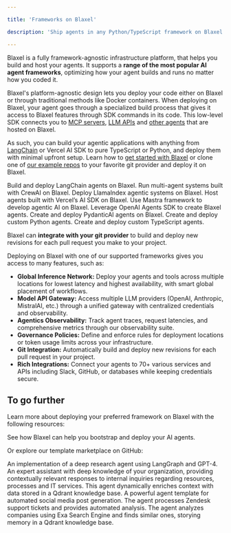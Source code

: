 ```yaml
---

title: 'Frameworks on Blaxel'

description: 'Ship agents in any Python/TypeScript framework on Blaxel.'

---
```


Blaxel is a fully framework-agnostic infrastructure platform, that helps you build and host your agents. It supports a **range of the most popular AI agent frameworks**, optimizing how your agent builds and runs no matter how you coded it. 

Blaxel's platform-agnostic design lets you deploy your code either on Blaxel or through traditional methods like Docker containers. When deploying on Blaxel, your agent goes through a specialized build process that gives it access to Blaxel features through SDK commands in its code. This low-level SDK connects you to [MCP servers](../Functions/Overview%2015347e47b1ea8038813fef14c49dfd5e), [LLM APIs](../Models/Overview%2015347e47b1ea80f48cbcd345aafd924a) and [other agents](../Agents/Overview) that are hosted on Blaxel.

As such, you can build your agentic applications with anything from [LangChain](https://www.langchain.com/) or Vercel AI SDK to pure TypeScript or Python, and deploy them with minimal upfront setup. Learn how to [get started with Blaxel](../Get-started) or clone one of [our example repos](https://github.com/beamlit/templates/tree/main) to your favorite git provider and deploy it on Blaxel.

<CardGroup cols={2}>
<Card title="LangChain" icon="crow" href="/Frameworks/LangChain">
Build and deploy LangChain agents on Blaxel.
</Card>
<Card title="CrewAI" icon="c" href="/Frameworks/CrewAI">
Run multi-agent systems built with CrewAI on Blaxel.
</Card>
<Card title="LlamaIndex" icon="horse" href="/Frameworks/LlamaIndex">
Deploy LlamaIndex agentic systems on Blaxel.
</Card>
<Card title="Vercel AI SDK" icon="square-caret-up" href="/Frameworks/Vercel-AI">
Host agents built with Vercel’s AI SDK on Blaxel.
</Card>
<Card title="Mastra" icon="star-of-life" href="/Frameworks/Mastra">
Use Mastra framework to develop agentic AI on Blaxel.
</Card>
<Card title="OpenAI Agents SDK" icon="o" href="/Frameworks/OpenAI-Agents">
Leverage OpenAI Agents SDK to create Blaxel agents.
</Card>
<Card title="PydanticAI" icon="star" href="/Frameworks/PydanticAI">
Create and deploy PydanticAI agents on Blaxel.
</Card>
<Card title="Custom Python" icon="python" href="/Agents/Develop-an-agent-py">
Create and deploy custom Python agents.
</Card>
<Card title="Custom TypeScript" icon="js" href="/Agents/Develop-an-agent-ts">
Create and deploy custom TypeScript agents.
</Card>
</CardGroup>

Blaxel can **integrate with your git provider** to build and deploy new revisions for each pull request you make to your project.

Deploying on Blaxel with one of our supported frameworks gives you access to many features, such as:

- **Global Inference Network:** Deploy your agents and tools across multiple locations for lowest latency and highest availability, with smart global placement of workflows.
- **Model API Gateway:** Access multiple LLM providers (OpenAI, Anthropic, MistralAI, etc.) through a unified gateway with centralized credentials and observability.
- **Agentics Observability:** Track agent traces, request latencies, and comprehensive metrics through our observability suite.
- **Governance Policies:** Define and enforce rules for deployment locations or token usage limits across your infrastructure.
- **Git Integration:** Automatically build and deploy new revisions for each pull request in your project.
- **Rich Integrations:** Connect your agents to 70+ various services and APIs including Slack, GitHub, or databases while keeping credentials secure.

## To go further

Learn more about deploying your preferred framework on Blaxel with the following resources:

<Card title="Read about our deployment features" icon="earth-americas" href="/Agents/Develop-an-agent">
See how Blaxel can help you bootstrap and deploy your AI agents.
</Card>

Or explore our template marketplace on GitHub:

<CardGroup cols={2}>

<Card title="Deep Research" icon="atom" href="https://github.com/beamlit/template-deepresearch">
An implementation of a deep research agent using LangGraph and GPT-4.
</Card>

<Card title="Corporate Cortex" icon="building" href="https://github.com/beamlit/template-corporate-cortex">
An expert assistant with deep knowledge of your organization, providing contextually relevant responses to internal inquiries regarding resources, processes and IT services.
</Card>

<Card title="Sales KPI Reporter" icon="chart-line" href="https://github.com/beamlit/template-sales-kpi-reporter/tree/main">
This agent dynamically enriches context with data stored in a Qdrant knowledge base.
</Card>

<Card title="Social Post Generator" icon="thumbs-up" href="https://github.com/beamlit/template-social-post-generator">
A powerful agent template for automated social media post generation.
</Card>

<Card title="Zendesk Ticket Analyzer" icon="headset" href="https://github.com/beamlit/template-zendesk-ticket-analyzer">
The agent processes Zendesk support tickets and provides automated analysis.
</Card>

<Card title="Similar Company Finder" icon="magnifying-glass" href="https://github.com/beamlit/template-similar-company-finder">
The agent analyzes companies using Exa Search Engine and finds similar ones, storying memory in a Qdrant knowledge base.
</Card>

</CardGroup>
